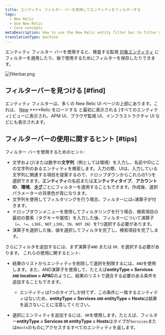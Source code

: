 ```yaml
---
title: エンティティ フィルター バーを使用してエンティティをフィルターする
tags:
  - New Relic
  - Use New Relic
  - Core concepts
metaDescription: How to use the New Relic entity filter bar to filter your entities and save useful filtered views.
translationType: machine
---
```



エンティティ フィルター バーを使用すると、検査する監視 [対象エンティティ](/docs/new-relic-solutions/new-relic-one/core-concepts/what-entity-new-relic) にフィルターを適用したり、後で使用するためにフィルターを保存したりできます。

<img
  title="filterbar.png"
  alt="filterbar.png"
  src={platformFilteringEntities}
/>

## フィルターバーを見つける [#find]

エンティティ フィルターは、多くの New Relic UI ページの上部にあります。これは、 [New](https://one.newrelic.com) ****Relic をロードする と最初に表示される \[すべてのエンティティ] ビューに表示され、APM UI、ブラウザ監視 UI、インフラストラクチャ UI などにも表示されます。

## フィルターバーの使用に関するヒント [#tips]

フィルター バーを使用するためのヒント:

* 文字および/または数字の**文字列**（例としては環境）を入力し、名前やIDにこの文字列のあるエンティティを検索します。入力の際、UIは、入力している文字列に関連する項目を提案するので、ドロップダウンからこれらの1つを選択できます。**エンティティ**の名前または**エンティティタイプ**、**アカウントID**、**環境**、[**タグ**](/docs/new-relic-one/use-new-relic-one/core-concepts/tagging-use-tags-organize-group-what-you-monitor)ごとにフィルターを適用することもできます。作成後、選択パラメーターの背景色が青になります。
* 文字列を使用してフィルタリングを行う場合、フィルターには`=`演算子が付きます。
* ドロップダウンメニューを使用してフィルタリングを行う場合、検索項目の最初の要素（タグキーや属性）を入力した後、フィルターについて演算子（`=`、`!=`、`LIKE`、`NOT_LIKE`、`IN`、`NOT IN`）を1つ選択する必要があります。
* 演算子を選択した後、値を選択してフィルタを完了し、検索項目を完了します。

さらにフィルタを追加するには、まず演算子`AND` または `OR.` を選択する必要があります。 これらの使用に関するヒント:

* 結果のリストからエンティティを削除して選択を制限するには、`AND`を使用します。また、AND演算子を使用して、たとえば**entityType = Services `AND` location = APAC**のように、結果のリストで適合する必要のある条件を追加することもできます。

  * エンティティは1つのタイプしか持てず、この条件に一致するエンティティはないため、**entityType = Services `AND` entityType = Hosts**は結果を返さないことに注意してください。

* 選択にエンティティを追加するには、`OR`を使用します。たとえば、フィルター**entityType = Services `OR` entityType = Hosts**はタイプが`Services`または`Hosts`のものにアクセスするすべてのエンティティを返します。